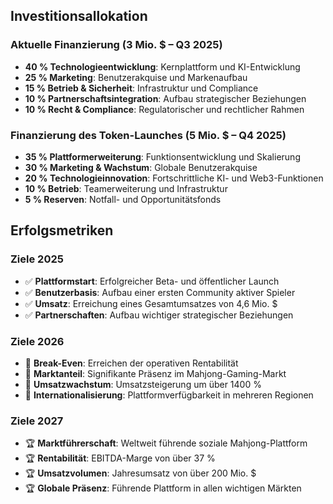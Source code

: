 ## Investitionsallokation

### Aktuelle Finanzierung (3 Mio. $ – Q3 2025)
- **40 % Technologieentwicklung**: Kernplattform und KI-Entwicklung
- **25 % Marketing**: Benutzerakquise und Markenaufbau
- **15 % Betrieb & Sicherheit**: Infrastruktur und Compliance
- **10 % Partnerschaftsintegration**: Aufbau strategischer Beziehungen
- **10 % Recht & Compliance**: Regulatorischer und rechtlicher Rahmen

### Finanzierung des Token-Launches (5 Mio. $ – Q4 2025)
- **35 % Plattformerweiterung**: Funktionsentwicklung und Skalierung
- **30 % Marketing & Wachstum**: Globale Benutzerakquise
- **20 % Technologieinnovation**: Fortschrittliche KI- und Web3-Funktionen
- **10 % Betrieb**: Teamerweiterung und Infrastruktur
- **5 % Reserven**: Notfall- und Opportunitätsfonds

## Erfolgsmetriken

### Ziele 2025
- ✅ **Plattformstart**: Erfolgreicher Beta- und öffentlicher Launch
- ✅ **Benutzerbasis**: Aufbau einer ersten Community aktiver Spieler
- ✅ **Umsatz**: Erreichung eines Gesamtumsatzes von 4,6 Mio. $
- ✅ **Partnerschaften**: Aufbau wichtiger strategischer Beziehungen

### Ziele 2026
- 🎯 **Break-Even**: Erreichen der operativen Rentabilität
- 🎯 **Marktanteil**: Signifikante Präsenz im Mahjong-Gaming-Markt
- 🎯 **Umsatzwachstum**: Umsatzsteigerung um über 1400 %
- 🎯 **Internationalisierung**: Plattformverfügbarkeit in mehreren Regionen

### Ziele 2027
- 🏆 **Marktführerschaft**: Weltweit führende soziale Mahjong-Plattform
- 🏆 **Rentabilität**: EBITDA-Marge von über 37 %
- 🏆 **Umsatzvolumen**: Jahresumsatz von über 200 Mio. $
- 🏆 **Globale Präsenz**: Führende Plattform in allen wichtigen Märkten
